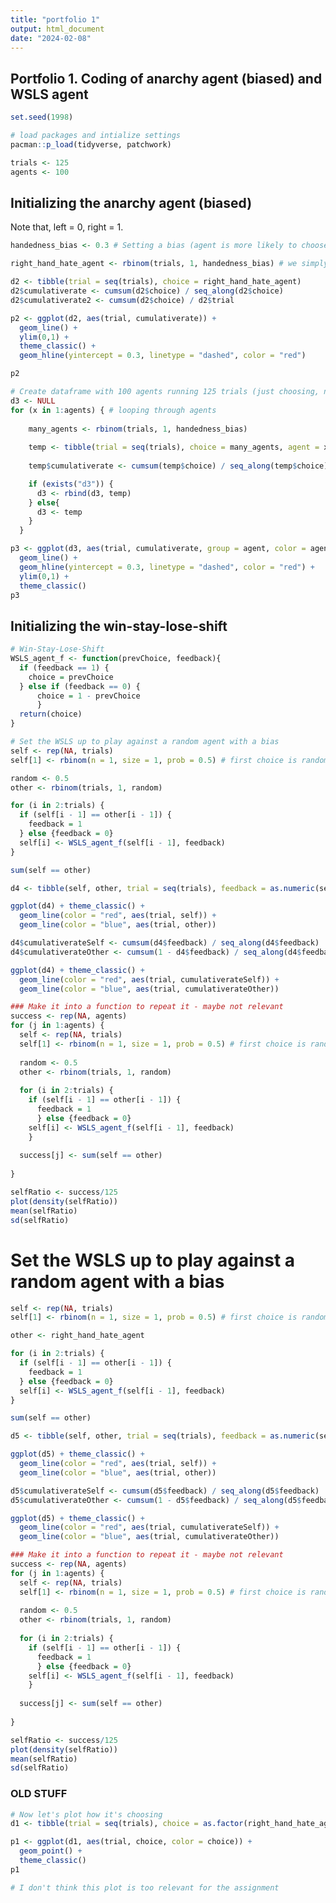 ---
title: "portfolio 1"
output: html_document
date: "2024-02-08"
---

## Portfolio 1. Coding of anarchy agent (biased) and WSLS agent 
 

```{r}
set.seed(1998)

# load packages and intialize settings
pacman::p_load(tidyverse, patchwork)

trials <- 125
agents <- 100
```

## Initializing the anarchy agent (biased)
Note that,
left = 0,
right = 1.

```{r}
handedness_bias <- 0.3 # Setting a bias (agent is more likely to choose left hand)

right_hand_hate_agent <- rbinom(trials, 1, handedness_bias) # we simply sample randomly from a binomial
```

```{r}
d2 <- tibble(trial = seq(trials), choice = right_hand_hate_agent)
d2$cumulativerate <- cumsum(d2$choice) / seq_along(d2$choice)
d2$cumulativerate2 <- cumsum(d2$choice) / d2$trial

p2 <- ggplot(d2, aes(trial, cumulativerate)) + 
  geom_line() + 
  ylim(0,1) + 
  theme_classic() +
  geom_hline(yintercept = 0.3, linetype = "dashed", color = "red")

p2
```

```{r}
# Create dataframe with 100 agents running 125 trials (just choosing, not responding to input)
d3 <- NULL
for (x in 1:agents) { # looping through agents
    
    many_agents <- rbinom(trials, 1, handedness_bias) 
    
    temp <- tibble(trial = seq(trials), choice = many_agents, agent = x)
    
    temp$cumulativerate <- cumsum(temp$choice) / seq_along(temp$choice)

    if (exists("d3")) {
      d3 <- rbind(d3, temp)
    } else{
      d3 <- temp
    }
  }
```

```{r}
p3 <- ggplot(d3, aes(trial, cumulativerate, group = agent, color = agent)) + 
  geom_line() + 
  geom_hline(yintercept = 0.3, linetype = "dashed", color = "red") + 
  ylim(0,1) + 
  theme_classic()
p3
```

## Initializing the win-stay-lose-shift

```{r}
# Win-Stay-Lose-Shift
WSLS_agent_f <- function(prevChoice, feedback){
  if (feedback == 1) {
    choice = prevChoice
  } else if (feedback == 0) {
      choice = 1 - prevChoice
      }
  return(choice)
}
```

```{r}
# Set the WSLS up to play against a random agent with a bias
self <- rep(NA, trials)
self[1] <- rbinom(n = 1, size = 1, prob = 0.5) # first choice is random

random <- 0.5
other <- rbinom(trials, 1, random)
```

```{r}
for (i in 2:trials) {
  if (self[i - 1] == other[i - 1]) {
    feedback = 1
  } else {feedback = 0}
  self[i] <- WSLS_agent_f(self[i - 1], feedback)
}

sum(self == other)
```
```{r}
d4 <- tibble(self, other, trial = seq(trials), feedback = as.numeric(self == other))

ggplot(d4) + theme_classic() +
  geom_line(color = "red", aes(trial, self)) +
  geom_line(color = "blue", aes(trial, other))
```

```{r}
d4$cumulativerateSelf <- cumsum(d4$feedback) / seq_along(d4$feedback)
d4$cumulativerateOther <- cumsum(1 - d4$feedback) / seq_along(d4$feedback)

ggplot(d4) + theme_classic() +
  geom_line(color = "red", aes(trial, cumulativerateSelf)) +
  geom_line(color = "blue", aes(trial, cumulativerateOther))
```


```{r}
### Make it into a function to repeat it - maybe not relevant
success <- rep(NA, agents)
for (j in 1:agents) {
  self <- rep(NA, trials)
  self[1] <- rbinom(n = 1, size = 1, prob = 0.5) # first choice is random
  
  random <- 0.5
  other <- rbinom(trials, 1, random)
  
  for (i in 2:trials) {
    if (self[i - 1] == other[i - 1]) {
      feedback = 1
      } else {feedback = 0}
    self[i] <- WSLS_agent_f(self[i - 1], feedback)
    }
  
  success[j] <- sum(self == other)
  
}

selfRatio <- success/125
plot(density(selfRatio))
mean(selfRatio)
sd(selfRatio)
```

# Set the WSLS up to play against a random agent with a bias
```{r}
self <- rep(NA, trials)
self[1] <- rbinom(n = 1, size = 1, prob = 0.5) # first choice is random

other <- right_hand_hate_agent
```


```{r}
for (i in 2:trials) {
  if (self[i - 1] == other[i - 1]) {
    feedback = 1
  } else {feedback = 0}
  self[i] <- WSLS_agent_f(self[i - 1], feedback)
}

sum(self == other)
```

```{r}
d5 <- tibble(self, other, trial = seq(trials), feedback = as.numeric(self == other))

ggplot(d5) + theme_classic() +
  geom_line(color = "red", aes(trial, self)) +
  geom_line(color = "blue", aes(trial, other))
```

```{r}
d5$cumulativerateSelf <- cumsum(d5$feedback) / seq_along(d5$feedback)
d5$cumulativerateOther <- cumsum(1 - d5$feedback) / seq_along(d5$feedback)

ggplot(d5) + theme_classic() +
  geom_line(color = "red", aes(trial, cumulativerateSelf)) +
  geom_line(color = "blue", aes(trial, cumulativerateOther))
```


```{r}
### Make it into a function to repeat it - maybe not relevant
success <- rep(NA, agents)
for (j in 1:agents) {
  self <- rep(NA, trials)
  self[1] <- rbinom(n = 1, size = 1, prob = 0.5) # first choice is random
  
  random <- 0.5
  other <- rbinom(trials, 1, random)
  
  for (i in 2:trials) {
    if (self[i - 1] == other[i - 1]) {
      feedback = 1
      } else {feedback = 0}
    self[i] <- WSLS_agent_f(self[i - 1], feedback)
    }
  
  success[j] <- sum(self == other)
  
}

selfRatio <- success/125
plot(density(selfRatio))
mean(selfRatio)
sd(selfRatio)
```



### OLD STUFF
```{r}
# Now let's plot how it's choosing
d1 <- tibble(trial = seq(trials), choice = as.factor(right_hand_hate_agent))

p1 <- ggplot(d1, aes(trial, choice, color = choice)) + 
  geom_point() + 
  theme_classic() 
p1

# I don't think this plot is too relevant for the assignment
```

